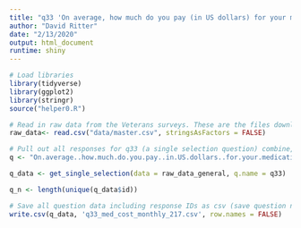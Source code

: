 ```yaml
---
title: "q33 'On average, how much do you pay (in US dollars) for your medications on a monthly basis out of pocket?'"
author: "David Ritter"
date: "2/13/2020"
output: html_document
runtime: shiny
---
```


```r
# Load libraries
library(tidyverse)
library(ggplot2)
library(stringr)
source("helper0.R")
```

```r
# Read in raw data from the Veterans surveys. These are the files downloaded from survey monkey saved as a .csv
raw_data<- read.csv("data/master.csv", stringsAsFactors = FALSE)
```

```r
# Pull out all responses for q33 (a single selection question) combine, then determine 'question n'
q <- "On.average..how.much.do.you.pay..in.US.dollars..for.your.medications.on.a.monthly.basis.out.of.pocket."

q_data <- get_single_selection(data = raw_data_general, q.name = q33)

q_n <- length(unique(q_data$id))
```

```r
# Save all question data including response IDs as csv (save question n and N at end of file as "_x.x")
write.csv(q_data, 'q33_med_cost_monthly_217.csv', row.names = FALSE)
```

